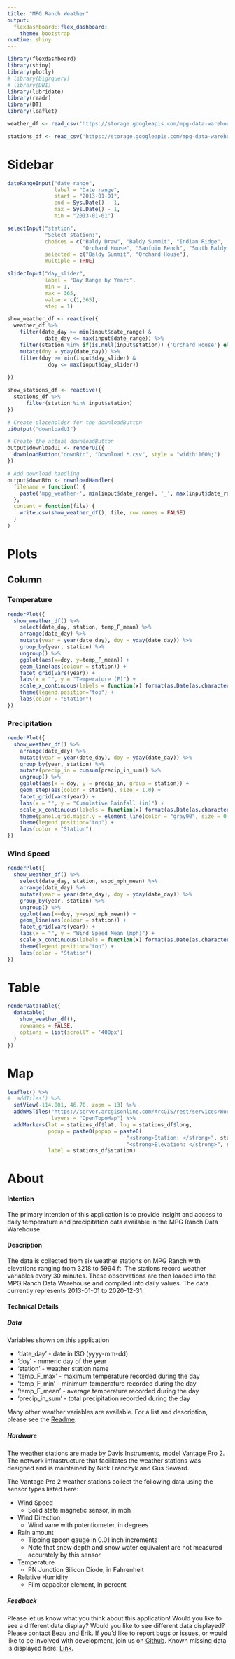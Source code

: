 ```yaml
---
title: "MPG Ranch Weather"
output:
  flexdashboard::flex_dashboard: 
    theme: bootstrap
runtime: shiny
---
```


```r
library(flexdashboard)
library(shiny)
library(plotly)
# library(bigrquery)
# library(DBI)
library(lubridate)
library(readr)
library(DT)
library(leaflet)
```

```r
weather_df <- read_csv('https://storage.googleapis.com/mpg-data-warehouse/weather_summaries/mpg_ranch_daily/weather_daily_cache.csv')

stations_df <- read_csv('https://storage.googleapis.com/mpg-data-warehouse/weather/MPG/station_meta/weather_station_location.csv')
```

Sidebar {.sidebar data-width=250}
=====================================
```r

dateRangeInput("date_range", 
               label = "Date range",
               start = "2013-01-01",
               end = Sys.Date() - 1,
               max = Sys.Date() - 1,
               min = "2013-01-01")

selectInput("station",
            "Select station:",
            choices = c("Baldy Draw", "Baldy Summit", "Indian Ridge",
                        "Orchard House", "Sanfoin Bench", "South Baldy Ridge"),
            selected = c("Baldy Summit", "Orchard House"),
            multiple = TRUE)

sliderInput("day_slider", 
            label = "Day Range by Year:",
            min = 1, 
            max = 365, 
            value = c(1,365), 
            step = 1)

show_weather_df <- reactive({
  weather_df %>%
    filter(date_day >= min(input$date_range) &
            date_day <= max(input$date_range)) %>%
    filter(station %in% if(is.null(input$station)) {'Orchard House'} else {input$station})  %>%
    mutate(doy = yday(date_day)) %>%
    filter(doy >= min(input$day_slider) &
             doy <= max(input$day_slider))
        
})

show_stations_df <- reactive({
  stations_df %>%
      filter(station %in% input$station)
})

# Create placeholder for the downloadButton
uiOutput("downloadUI")

# Create the actual downloadButton
output$downloadUI <- renderUI({
  downloadButton("downBtn", "Download *.csv", style = "width:100%;")
})

# Add download handling
output$downBtn <- downloadHandler(
  filename = function() {
    paste('mpg_weather-', min(input$date_range), '_', max(input$date_range), '.csv', sep='')
  },
  content = function(file) {
    write.csv(show_weather_df(), file, row.names = FALSE)
  }
)
```

Plots
=====================================

Column {.tabset data-width=750}
-----------------
### Temperature

```r

renderPlot({
  show_weather_df() %>%
    select(date_day, station, temp_F_mean) %>%
    arrange(date_day) %>%
    mutate(year = year(date_day), doy = yday(date_day)) %>%
    group_by(year, station) %>%
    ungroup() %>%
    ggplot(aes(x=doy, y=temp_F_mean)) +
    geom_line(aes(colour = station)) +
    facet_grid(vars(year)) +
    labs(x = "", y = "Temperature (F)") +
    scale_x_continuous(labels = function(x) format(as.Date(as.character(x), "%j"), "%b-%d")) +
    theme(legend.position="top") +
    labs(color = "Station")
})

```

### Precipitation

```r
renderPlot({
  show_weather_df() %>%
    arrange(date_day) %>%
    mutate(year = year(date_day), doy = yday(date_day)) %>%
    group_by(year, station) %>%
    mutate(precip_in = cumsum(precip_in_sum)) %>%
    ungroup() %>%
    ggplot(aes(x = doy, y = precip_in, group = station)) +
    geom_step(aes(color = station), size = 1.0) +
    facet_grid(vars(year)) +
    labs(x = "", y = "Cumulative Rainfall (in)") +
    scale_x_continuous(labels = function(x) format(as.Date(as.character(x), "%j"), "%b-%d")) +
    theme(panel.grid.major.y = element_line(color = "gray90", size = 0.75)) +
    theme(legend.position="top") +
    labs(color = "Station")
})
```

### Wind Speed

```r
renderPlot({
  show_weather_df() %>%
    select(date_day, station, wspd_mph_mean) %>%
    arrange(date_day) %>%
    mutate(year = year(date_day), doy = yday(date_day)) %>%
    group_by(year, station) %>%
    ungroup() %>%
    ggplot(aes(x=doy, y=wspd_mph_mean)) +
    geom_line(aes(colour = station)) +
    facet_grid(vars(year)) +
    labs(x = "", y = "Wind Speed Mean (mph)") +
    scale_x_continuous(labels = function(x) format(as.Date(as.character(x), "%j"), "%b-%d")) +
    theme(legend.position="top") +
    labs(color = "Station")
})
```

Table
=====================================

```r
renderDataTable({
  datatable(
    show_weather_df(), 
    rownames = FALSE,
    options = list(scrollY = '400px')
  )
})
```

Map
=====================================

```r
leaflet() %>%
#  addTiles() %>%
  setView(-114.001, 46.70, zoom = 13) %>%
  addWMSTiles("https://server.arcgisonline.com/ArcGIS/rest/services/World_Topo_Map/MapServer/tile/{z}/{y}/{x}",
              layers = "OpenTopoMap") %>%
  addMarkers(lat = stations_df$lat, lng = stations_df$long, 
             popup = paste0(popup = paste0(
                                      "<strong>Station: </strong>", stations_df$station, "<br>",
                                      "<strong>Elevation: </strong>", stations_df$elevation, " ft")),
             label = stations_df$station)
```

About
=====================================
#### Intention
The primary intention of this application is to provide insight and access to daily temperature and precipitation data available in the MPG Ranch Data Warehouse.


#### Description
The data is collected from six weather stations on MPG Ranch with elevations ranging from  3218 to 5994 ft. The stations record weather variables every 30 minutes. These observations are then loaded into the MPG Ranch Data Warehouse and compiled into daily values. The data currently represents 2013-01-01 to 2020-12-31.

#### Technical Details
##### Data
Variables shown on this application

* 'date_day' - date in ISO (yyyy-mm-dd)
* 'doy' - numeric day of the year
* 'station'	- weather station name
* 'temp_F_max' - maximum temperature recorded during the day	
* 'temp_F_min' - minimum temperature recorded during the day
* 'temp_F_mean' - average temperature recorded during the day
* 'precip_in_sum'	- total precipitation recorded during the day

Many other weather variables are available. For a list and description, please see the [Readme](https://docs.google.com/document/d/1WKzE0v4DiwlfKYjMvTEVgzp_-_6jAv4l4CAtqqy-aII/edit?usp=sharing){target="_blank"}.

##### Hardware

The weather stations are made by Davis Instruments, model [Vantage Pro 2](https://www.davisinstruments.com/vantage-pro2/tech-specs/){target="_blank"}. The network infrastructure that facilitates the weather stations was designed and is maintained by Nick Franczyk and Gus Seward. 

The Vantage Pro 2 weather stations collect the following data using the sensor types listed here:

* Wind Speed
  * Solid state magnetic sensor, in mph
* Wind Direction
  * Wind vane with potentiometer, in degrees
* Rain amount
  * Tipping spoon gauge in 0.01 inch increments
  * Note that snow depth and snow water equivalent are not measured accurately by this sensor
* Temperature
   * PN Junction Silicon Diode, in Fahrenheit
* Relative Humidity
  * Film capacitor element, in percent


##### Feedback
Please let us know what you think about this application! Would you like to see a different data display? Would you like to see different data displayed? Please contact Beau and Erik. If you’d like to report bugs or issues, or would like to be involved with development, join us on [Github](https://github.com/samsoe/mpg_shiny/issues){target="_blank"}.  Known missing data is displayed here: [Link](https://datastudio.google.com/reporting/c55060be-c84b-4547-8556-5107f9a51813).